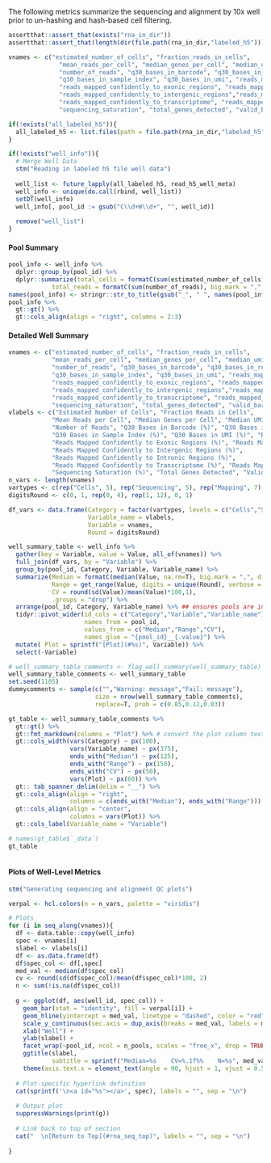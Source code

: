 <!-- # Child Rmarkdown Document for 10X genomics cellranger-based sequencing outputs-->
<!-- Parent document must have a variable "rna_in_dir" containing a subfolder "labeled_h5" -->
The following metrics summarize the sequencing and alignment by 10x well prior to un-hashing and hash-based cell filtering.  

```r
assertthat::assert_that(exists("rna_in_dir"))
assertthat::assert_that(length(dir(file.path(rna_in_dir,"labeled_h5")))>0)

```

```r
vnames <- c("estimated_number_of_cells", "fraction_reads_in_cells", 
              "mean_reads_per_cell", "median_genes_per_cell", "median_umi_counts_per_cell", 
              "number_of_reads", "q30_bases_in_barcode", "q30_bases_in_rna_read", 
              "q30_bases_in_sample_index", "q30_bases_in_umi", "reads_mapped_antisense_to_gene", 
              "reads_mapped_confidently_to_exonic_regions", "reads_mapped_confidently_to_genome", 
              "reads_mapped_confidently_to_intergenic_regions","reads_mapped_confidently_to_intronic_regions", 
              "reads_mapped_confidently_to_transcriptome", "reads_mapped_to_genome", 
              "sequencing_saturation", "total_genes_detected", "valid_barcodes")

```

```r
if(!exists("all_labeled_h5")){
  all_labeled_h5 <- list.files(path = file.path(rna_in_dir,"labeled_h5"), pattern = "_labeled.h5$", full.names = TRUE, recursive = TRUE)
}

if(!exists("well_info")){
  # Merge Well Data
  stm("Reading in labeled h5 file well data")
  
  well_list <- future_lapply(all_labeled_h5, read_h5_well_meta)
  well_info <- unique(do.call(rbind, well_list))
  setDT(well_info)
  well_info[, pool_id := gsub("C\\d+W\\d+", "", well_id)]
  
  remove("well_list")
}

```
  
#### Pool Summary  
```r
pool_info <- well_info %>%
  dplyr::group_by(pool_id) %>%
  dplyr::summarize(total_cells = formatC(sum(estimated_number_of_cells), big.mark = ",", digits = 0, format = "f"),
            total_reads = formatC(sum(number_of_reads), big.mark = ",", digits = 0, format = "f"), .groups = "drop")
names(pool_info) <- stringr::str_to_title(gsub("_", " ", names(pool_info)))
pool_info %>%
  gt::gt() %>%
  gt::cols_align(align = "right", columns = 2:3)
```  
  
#### Detailed Well Summary  
```r
vnames <- c("estimated_number_of_cells", "fraction_reads_in_cells", 
            "mean_reads_per_cell", "median_genes_per_cell", "median_umi_counts_per_cell", 
            "number_of_reads", "q30_bases_in_barcode", "q30_bases_in_rna_read", 
            "q30_bases_in_sample_index", "q30_bases_in_umi", "reads_mapped_antisense_to_gene", 
            "reads_mapped_confidently_to_exonic_regions", "reads_mapped_confidently_to_genome", 
            "reads_mapped_confidently_to_intergenic_regions","reads_mapped_confidently_to_intronic_regions", 
            "reads_mapped_confidently_to_transcriptome", "reads_mapped_to_genome", 
            "sequencing_saturation", "total_genes_detected", "valid_barcodes")
vlabels <- c("Estimated Number of Cells", "Fraction Reads in Cells", 
            "Mean Reads per Cell", "Median Genes per Cell", "Median UMI per Cell", 
            "Number of Reads", "Q30 Bases in Barcode (%)", "Q30 Bases in RNA Read (%)", 
            "Q30 Bases in Sample Index (%)", "Q30 Bases in UMI (%)", "Reads Mapped Antisense to Gene (%)", 
            "Reads Mapped Confidently to Exonic Regions (%)", "Reads Mapped Confidently to Genome (%)", 
            "Reads Mapped Confidently to Intergenic Regions (%)",
            "Reads Mapped Confidently to Intronic Regions (%)", 
            "Reads Mapped Confidently to Transcriptome (%)", "Reads Mapped to Genome (%)", 
            "Sequencing Saturation (%)", "Total Genes Detected", "Valid Barcodes (%)")
n_vars <- length(vnames)
vartypes <- c(rep("Cells", 5), rep("Sequencing", 5), rep("Mapping", 7),"Sequencing","Cells","Sequencing")
digitsRound <- c(0, 1, rep(0, 4), rep(1, 12), 0, 1)

df_vars <- data.frame(Category = factor(vartypes, levels = c("Cells","Sequencing","Mapping")),
                      Variable_name = vlabels,
                      Variable = vnames,
                      Round = digitsRound)

well_summary_table <- well_info %>% 
  gather(key = Variable, value = Value, all_of(vnames)) %>% 
  full_join(df_vars, by = "Variable") %>% 
  group_by(pool_id, Category, Variable, Variable_name) %>% 
  summarize(Median = formatC(median(Value, na.rm=T), big.mark = ",", digits = unique(Round), format = "f"),
            Range = get_range(Value, digits = unique(Round), verbose = F), 
            CV = round(sd(Value)/mean(Value)*100,1),
            .groups = "drop") %>% 
  arrange(pool_id, Category, Variable_name) %>% ## ensures pools are in order after pivot
  tidyr::pivot_wider(id_cols = c("Category","Variable","Variable_name"), 
                     names_from = pool_id, 
                     values_from = c("Median","Range","CV"),
                     names_glue = "{pool_id}__{.value}") %>% 
  mutate( Plot = sprintf("[Plot](#%s)", Variable)) %>% 
  select(-Variable)

# well_summary_table_comments <- flag_well_summary(well_summary_table)  # Eventual function to perform well-specific flagging based on summary values
well_summary_table_comments <- well_summary_table
set.seed(1105)
dummycomments <- sample(c("","Warning: message","Fail: message"),
                        size = nrow(well_summary_table_comments), 
                        replace=T, prob = c(0.85,0.12,0.03))

gt_table <- well_summary_table_comments %>% 
  gt::gt() %>% 
  gt::fmt_markdown(columns = "Plot") %>% # convert the plot column text to markdown to activate links. these links generated with plots below.
  gt::cols_width(vars(Category) ~ px(100),
                 vars(Variable_name) ~ px(375),
                 ends_with("Median") ~ px(125),
                 ends_with("Range") ~ px(150),
                 ends_with("CV") ~ px(50),
                 vars(Plot) ~ px(60)) %>% 
  gt:: tab_spanner_delim(delim = "__") %>% 
  gt::cols_align(align = "right",
                 columns = c(ends_with("Median"), ends_with("Range"))) %>% 
  gt::cols_align(align = "center",
                 columns = vars(Plot)) %>% 
  gt::cols_label(Variable_name = "Variable")

# names(gt_table$`_data`) 
gt_table
  
```  
  
  
#### Plots of Well-Level Metrics  
  
```r
stm("Generating sequencing and alignment QC plots")

verpal <- hcl.colors(n = n_vars, palette = "viridis")

# Plots
for (i in seq_along(vnames)){
  df <- data.table::copy(well_info)
  spec <- vnames[i]
  slabel <- vlabels[i]
  df <- as.data.frame(df)
  df$spec_col <- df[,spec]
  med_val <- median(df$spec_col)
  cv <- round(sd(df$spec_col)/mean(df$spec_col)*100, 2)
  n <- sum(!is.na(df$spec_col))
  
  g <- ggplot(df, aes(well_id, spec_col)) +
    geom_bar(stat = "identity", fill = verpal[i]) + 
    geom_hline(yintercept = med_val, linetype = "dashed", color = "red")+
    scale_y_continuous(sec.axis = dup_axis(breaks = med_val, labels = med_val, name = ""))+
    xlab("Well") +
    ylab(slabel) +
    facet_wrap(~pool_id, ncol = n_pools, scales = "free_x", drop = TRUE) +
    ggtitle(slabel, 
            subtitle = sprintf("Median=%s    CV=%.1f%%    N=%s", med_val, cv, n)) +
    theme(axis.text.x = element_text(angle = 90, hjust = 1, vjust = 0.5))
  
  # Plot-specific hyperlink definition
  cat(sprintf('\n<a id="%s"></a>', spec), labels = "", sep = "\n")
  
  # Output plot
  suppressWarnings(print(g))
  
  # Link back to top of section
  cat("  \n[Return to Top](#rna_seq_top)", labels = "", sep = "\n")
  
}

``` 
  
